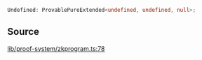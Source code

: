 ```ts
Undefined: ProvablePureExtended<undefined, undefined, null>;
```

## Source

[lib/proof-system/zkprogram.ts:78](https://github.com/o1-labs/o1js/blob/1ed4125b454628ef1e3e4d32dd416718a59702b8/src/lib/proof-system/zkprogram.ts#L78)
